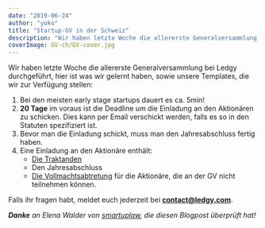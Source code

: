 ```yaml
---
date: "2019-06-24"
author: "yoko"
title: "Startup-GV in der Schweiz"
description: "Wir haben letzte Woche die allererste Generalversammlung bei Ledgy durchgeführt. In diesem Post, teilen wir unsere Templates sowie unsere Learnings."
coverImage: GV-ch/GV-cover.jpg
---
```


Wir haben letzte Woche die allererste Generalversammlung bei Ledgy durchgeführt, 
hier ist was wir gelernt haben, sowie unsere Templates, die wir zur Verfügung stellen:


1. Bei den meisten early stage startups dauert es ca. 5min!
2. **20 Tage** im voraus ist die Deadline um die Einladung an den Aktionären zu schicken. Dies kann per Email verschickt werden, falls es so in den Statuten spezifiziert ist.
3. Bevor man die Einladung schickt, muss man den Jahresabschluss fertig haben.
4. Eine Einladung an den Aktionäre enthält:
    * [Die Traktanden](https://drive.google.com/drive/folders/1e3TPL5Gp9dJTwrsg5DNFIeo7k9mboe3-)
    * Den Jahresabschluss
    * [Die Vollmachtsabtretung](https://drive.google.com/drive/folders/1e3TPL5Gp9dJTwrsg5DNFIeo7k9mboe3-) für die Aktionäre, die an der GV nicht teilnehmen können.

Falls ihr fragen habt, meldet euch jederzeit bei **contact@ledgy.com**.
<br/>

_***Danke*** an Elena Walder von [smartuplaw](https://www.smartuplaw.ch), die diesen Blogpost überprüft hat!_
